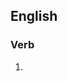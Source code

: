 ==English==

===Verb===
{{head|en|present participle}}

# {{present participle of|disgruntle|lang=en|nocat=1}}